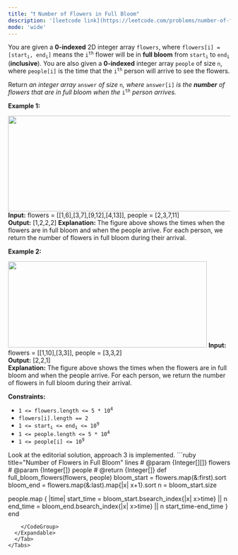 ```yaml
---
title: "❗️ Number of Flowers in Full Bloom"
description: '[leetcode link](https://leetcode.com/problems/number-of-flowers-in-full-bloom/description/)'
mode: 'wide'
---
```

<Tabs>
  <Tab title="Question" icon="circle-question" iconType="regular">
    <Card>
      <p>You are given a <strong>0-indexed</strong> 2D integer array <code>flowers</code>, where <code>flowers[i] = [start<sub>i</sub>, end<sub>i</sub>]</code> means the <code>i<sup>th</sup></code> flower will be in <strong>full bloom</strong> from <code>start<sub>i</sub></code> to <code>end<sub>i</sub></code> (<strong>inclusive</strong>). You are also given a <strong>0-indexed</strong> integer array <code>people</code> of size <code>n</code>, where <code>people[i]</code> is the time that the <code>i<sup>th</sup></code> person will arrive to see the flowers.</p>  <p>Return <em>an integer array </em><code>answer</code><em> of size </em><code>n</code><em>, where </em><code>answer[i]</code><em> is the <strong>number</strong> of flowers that are in full bloom when the </em><code>i<sup>th</sup></code><em> person arrives.</em></p>   <p><strong class="example">Example 1:</strong></p> <img alt="" src="https://assets.leetcode.com/uploads/2022/03/02/ex1new.jpg" style="width: 550px; height: 216px;" />  <strong>Input:</strong> flowers = [[1,6],[3,7],[9,12],[4,13]], people = [2,3,7,11] <br/> <strong>Output:</strong> [1,2,2,2] <strong>Explanation: </strong>The figure above shows the times when the flowers are in full bloom and when the people arrive. For each person, we return the number of flowers in full bloom during their arrival.   <p><strong class="example">Example 2:</strong></p> <img alt="" src="https://assets.leetcode.com/uploads/2022/03/02/ex2new.jpg" style="width: 450px; height: 195px;" />  <strong>Input:</strong> flowers = [[1,10],[3,3]], people = [3,3,2] <br/> <strong>Output:</strong> [2,2,1] <br/> <strong>Explanation:</strong> The figure above shows the times when the flowers are in full bloom and when the people arrive. For each person, we return the number of flowers in full bloom during their arrival.    <p><strong>Constraints:</strong></p>  <ul>  <li><code>1 &lt;= flowers.length &lt;= 5 * 10<sup>4</sup></code></li>  <li><code>flowers[i].length == 2</code></li>  <li><code>1 &lt;= start<sub>i</sub> &lt;= end<sub>i</sub> &lt;= 10<sup>9</sup></code></li>  <li><code>1 &lt;= people.length &lt;= 5 * 10<sup>4</sup></code></li>  <li><code>1 &lt;= people[i] &lt;= 10<sup>9</sup></code></li> </ul> 
    </Card>
  </Tab>
  <Tab title="Solution" icon="lightbulb" iconType="regular" >
    <Card>
      Look at the editorial solution, approach 3 is implemented.
</Card>
  <Expandable title="code">
    <CodeGroup dropdown>
```ruby title="Number of Flowers in Full Bloom" lines
# @param {Integer[][]} flowers
# @param {Integer[]} people
# @return {Integer[]}
def full_bloom_flowers(flowers, people)
  bloom_start = flowers.map(&:first).sort
  bloom_end = flowers.map(&:last).map{|x| x+1}.sort
  n = bloom_start.size
  
  people.map { |time|
    start_time = bloom_start.bsearch_index{|x| x>time} || n
    end_time = bloom_end.bsearch_index{|x| x>time} || n
    start_time-end_time
  }
end
```
    </CodeGroup>
  </Expandable>
  </Tab>
</Tabs>